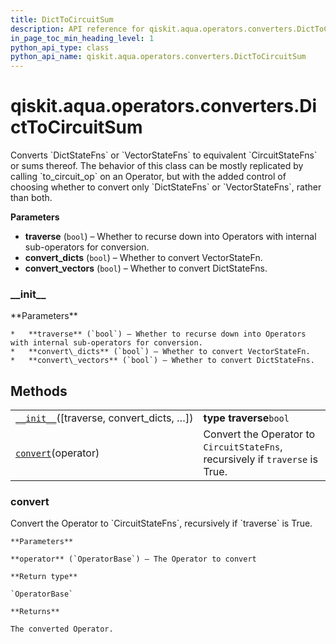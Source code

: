 ```yaml
---
title: DictToCircuitSum
description: API reference for qiskit.aqua.operators.converters.DictToCircuitSum
in_page_toc_min_heading_level: 1
python_api_type: class
python_api_name: qiskit.aqua.operators.converters.DictToCircuitSum
---
```


<span id="qiskit-aqua-operators-converters-dicttocircuitsum" />

# qiskit.aqua.operators.converters.DictToCircuitSum

<Class id="qiskit.aqua.operators.converters.DictToCircuitSum" isDedicatedPage={true} github="https://github.com/qiskit-community/qiskit-aqua/tree/stable/0.8/qiskit/aqua/operators/converters/dict_to_circuit_sum.py" signature="DictToCircuitSum(traverse=True, convert_dicts=True, convert_vectors=True)">
  Converts `DictStateFns` or `VectorStateFns` to equivalent `CircuitStateFns` or sums thereof. The behavior of this class can be mostly replicated by calling `to_circuit_op` on an Operator, but with the added control of choosing whether to convert only `DictStateFns` or `VectorStateFns`, rather than both.

  **Parameters**

  *   **traverse** (`bool`) – Whether to recurse down into Operators with internal sub-operators for conversion.
  *   **convert\_dicts** (`bool`) – Whether to convert VectorStateFn.
  *   **convert\_vectors** (`bool`) – Whether to convert DictStateFns.

  ### \_\_init\_\_

  <Function id="qiskit.aqua.operators.converters.DictToCircuitSum.__init__" signature="__init__(traverse=True, convert_dicts=True, convert_vectors=True)">
    **Parameters**

    *   **traverse** (`bool`) – Whether to recurse down into Operators with internal sub-operators for conversion.
    *   **convert\_dicts** (`bool`) – Whether to convert VectorStateFn.
    *   **convert\_vectors** (`bool`) – Whether to convert DictStateFns.
  </Function>

  ## Methods

  |                                                                                                                                                                        |                                                                               |
  | ---------------------------------------------------------------------------------------------------------------------------------------------------------------------- | ----------------------------------------------------------------------------- |
  | [`__init__`](#qiskit.aqua.operators.converters.DictToCircuitSum.__init__ "qiskit.aqua.operators.converters.DictToCircuitSum.__init__")(\[traverse, convert\_dicts, …]) | **type traverse**`bool`                                                       |
  | [`convert`](#qiskit.aqua.operators.converters.DictToCircuitSum.convert "qiskit.aqua.operators.converters.DictToCircuitSum.convert")(operator)                          | Convert the Operator to `CircuitStateFns`, recursively if `traverse` is True. |

  ### convert

  <Function id="qiskit.aqua.operators.converters.DictToCircuitSum.convert" signature="convert(operator)">
    Convert the Operator to `CircuitStateFns`, recursively if `traverse` is True.

    **Parameters**

    **operator** (`OperatorBase`) – The Operator to convert

    **Return type**

    `OperatorBase`

    **Returns**

    The converted Operator.
  </Function>
</Class>

